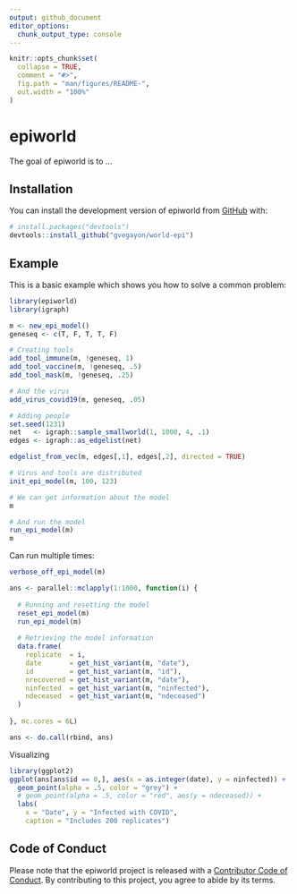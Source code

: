 ```yaml
---
output: github_document
editor_options: 
  chunk_output_type: console
---
```


<!-- README.md is generated from README.Rmd. Please edit that file -->

```r
knitr::opts_chunk$set(
  collapse = TRUE,
  comment = "#>",
  fig.path = "man/figures/README-",
  out.width = "100%"
)
```

# epiworld

<!-- badges: start -->
<!-- badges: end -->

The goal of epiworld is to ...

## Installation

You can install the development version of epiworld from [GitHub](https://github.com/) with:

``` r
# install.packages("devtools")
devtools::install_github("gvegayon/world-epi")
```

## Example

This is a basic example which shows you how to solve a common problem:

```r
library(epiworld)
library(igraph)

m <- new_epi_model()
geneseq <- c(T, F, T, T, F)

# Creating tools
add_tool_immune(m, !geneseq, 1)
add_tool_vaccine(m, !geneseq, .5)
add_tool_mask(m, !geneseq, .25)

# And the virus
add_virus_covid19(m, geneseq, .05)

# Adding people
set.seed(1231)
net   <- igraph::sample_smallworld(1, 1000, 4, .1)
edges <- igraph::as_edgelist(net)

edgelist_from_vec(m, edges[,1], edges[,2], directed = TRUE)

# Virus and tools are distributed
init_epi_model(m, 100, 123)

# We can get information about the model
m

# And run the model
run_epi_model(m)
m

```

Can run multiple times:

```r
verbose_off_epi_model(m)

ans <- parallel::mclapply(1:1000, function(i) {
  
  # Running and resetting the model
  reset_epi_model(m)
  run_epi_model(m)
  
  # Retrieving the model information
  data.frame(
    replicate  = i,
    date       = get_hist_variant(m, "date"),
    id         = get_hist_variant(m, "id"),
    nrecovered = get_hist_variant(m, "date"),
    ninfected  = get_hist_variant(m, "ninfected"),
    ndeceased  = get_hist_variant(m, "ndeceased")
  )
  
}, mc.cores = 6L)

ans <- do.call(rbind, ans)
```

Visualizing

```r
library(ggplot2)
ggplot(ans[ans$id == 0,], aes(x = as.integer(date), y = ninfected)) +
  geom_point(alpha = .5, color = "grey") +
  # geom_point(alpha = .5, color = "red", aes(y = ndeceased)) +
  labs(
    x = "Date", y = "Infected with COVID",
    caption = "Includes 200 replicates")
```


## Code of Conduct

Please note that the epiworld project is released with a [Contributor Code of Conduct](https://contributor-covenant.org/version/2/0/CODE_OF_CONDUCT.html). By contributing to this project, you agree to abide by its terms.